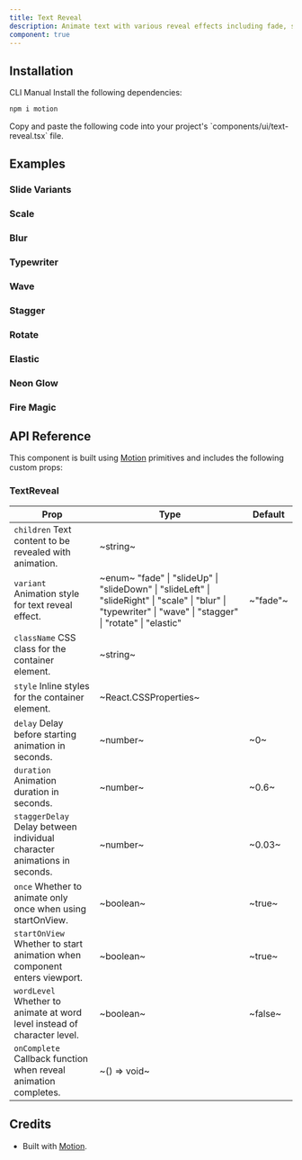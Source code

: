 ```yaml
---
title: Text Reveal
description: Animate text with various reveal effects including fade, slide, scale, blur, typewriter, wave, stagger, rotate, and elastic animations.
component: true
---
```


<ExamplePreview path="text-reveal/default" />

## Installation

<Tabs defaultValue="cli">

<TabsList>
  <TabsTrigger value="cli">CLI</TabsTrigger>
  <TabsTrigger value="manual">Manual</TabsTrigger>
</TabsList>

<TabsContent value="cli">
  <CliCommands name="text-reveal" />
</TabsContent>

<TabsContent value="manual">    
<Steps>

<Step>
Install the following dependencies:

```bash
npm i motion
```

</Step>

<Step>
Copy and paste the following code into your project's `components/ui/text-reveal.tsx` file.

<ComponentPreview name="text-reveal" />

</Step>

</Steps>

</TabsContent>

</Tabs>

## Examples

### Slide Variants

<ExamplePreview path="text-reveal/slide-variants" />

### Scale

<ExamplePreview path="text-reveal/scale" />

### Blur

<ExamplePreview path="text-reveal/blur" />

### Typewriter

<ExamplePreview path="text-reveal/typewriter" />

### Wave

<ExamplePreview path="text-reveal/wave" />

### Stagger

<ExamplePreview path="text-reveal/stagger" />

### Rotate

<ExamplePreview path="text-reveal/rotate" />

### Elastic

<ExamplePreview path="text-reveal/elastic" />

### Neon Glow

<ExamplePreview path="text-reveal/neon-glow" />

### Fire Magic

<ExamplePreview path="text-reveal/fire" />

## API Reference

This component is built using [Motion](https://motion.dev/) primitives and includes the following custom props:

### TextReveal

| **Prop**                                                                                            | **Type**                                                                                                                                                                                   | **Default** |
| --------------------------------------------------------------------------------------------------- | ------------------------------------------------------------------------------------------------------------------------------------------------------------------------------------------ | ----------- |
| `children` <PopoverInfo>Text content to be revealed with animation.</PopoverInfo>                   | ~string~                                                                                                                                                                                   | <Na/>       |
| `variant` <PopoverInfo>Animation style for text reveal effect.</PopoverInfo>                        | ~enum~ <PopoverInfo> "fade" \| "slideUp" \| "slideDown" \| "slideLeft" \| "slideRight" \| "scale" \| "blur" \| "typewriter" \| "wave" \| "stagger" \| "rotate" \| "elastic" </PopoverInfo> | ~"fade"~    |
| `className` <PopoverInfo>CSS class for the container element.</PopoverInfo>                         | ~string~                                                                                                                                                                                   | <Na/>       |
| `style` <PopoverInfo>Inline styles for the container element.</PopoverInfo>                         | ~React.CSSProperties~                                                                                                                                                                      | <Na/>       |
| `delay` <PopoverInfo>Delay before starting animation in seconds.</PopoverInfo>                      | ~number~                                                                                                                                                                                   | ~0~         |
| `duration` <PopoverInfo>Animation duration in seconds.</PopoverInfo>                                | ~number~                                                                                                                                                                                   | ~0.6~       |
| `staggerDelay` <PopoverInfo>Delay between individual character animations in seconds.</PopoverInfo> | ~number~                                                                                                                                                                                   | ~0.03~      |
| `once` <PopoverInfo>Whether to animate only once when using startOnView.</PopoverInfo>              | ~boolean~                                                                                                                                                                                  | ~true~      |
| `startOnView` <PopoverInfo>Whether to start animation when component enters viewport.</PopoverInfo> | ~boolean~                                                                                                                                                                                  | ~true~      |
| `wordLevel` <PopoverInfo>Whether to animate at word level instead of character level.</PopoverInfo> | ~boolean~                                                                                                                                                                                  | ~false~     |
| `onComplete` <PopoverInfo>Callback function when reveal animation completes.</PopoverInfo>          | ~() => void~                                                                                                                                                                               | <Na/>       |

## Credits

- Built with [Motion](https://motion.dev/).
